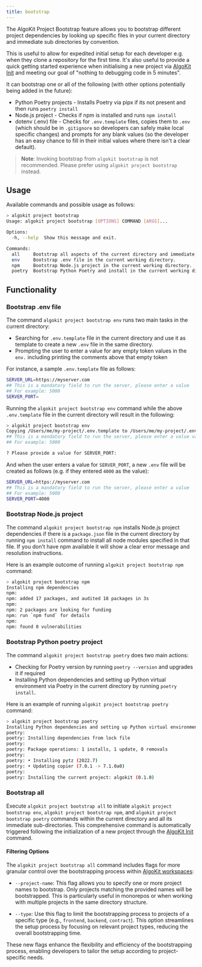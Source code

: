 ```yaml
---
title: bootstrap
---
```


The AlgoKit Project Bootstrap feature allows you to bootstrap different project dependencies by looking up specific files in your current directory and immediate sub directories by convention.

This is useful to allow for expedited initial setup for each developer e.g. when they clone a repository for the first time. It's also useful to provide a quick getting started experience when initialising a new project via [AlgoKit Init](./init.mdx) and meeting our goal of "nothing to debugging code in 5 minutes".

It can bootstrap one or all of the following (with other options potentially being added in the future):

- Python Poetry projects - Installs Poetry via pipx if its not present and then runs `poetry install`
- Node.js project - Checks if npm is installed and runs `npm install`
- dotenv (.env) file - Checks for `.env.template` files, copies them to `.env` (which should be in `.gitignore` so developers can safely make local specific changes) and prompts for any blank values (so the developer has an easy chance to fill in their initial values where there isn't a clear default).

> **Note**: Invoking bootstrap from `algokit bootstrap` is not recommended. Please prefer using `algokit project bootstrap` instead.

## Usage

Available commands and possible usage as follows:

```sh
> algokit project bootstrap
Usage: algokit project bootstrap [OPTIONS] COMMAND [ARGS]...

Options:
  -h, --help  Show this message and exit.

Commands:
  all     Bootstrap all aspects of the current directory and immediate sub directories by convention.
  env     Bootstrap .env file in the current working directory.
  npm     Bootstrap Node.js project in the current working directory.
  poetry  Bootstrap Python Poetry and install in the current working directory.
```

## Functionality

### Bootstrap .env file

The command `algokit project bootstrap env` runs two main tasks in the current directory:

- Searching for `.env.template` file in the current directory and use it as template to create a new `.env` file in the same directory.
- Prompting the user to enter a value for any empty token values in the `env.` including printing the comments above that empty token

For instance, a sample `.env.template` file as follows:

```sh
SERVER_URL=https://myserver.com
## This is a mandatory field to run the server, please enter a value
## For example: 5000
SERVER_PORT=
```

Running the `algokit project bootstrap env` command while the above `.env.template` file in the current directory will result in the following:

```sh
> algokit project bootstrap env
Copying /Users/me/my-project/.env.template to /Users/me/my-project/.env and prompting for empty values
## This is a mandatory field to run the server, please enter a value value
## For example: 5000

? Please provide a value for SERVER_PORT:
```

And when the user enters a value for `SERVER_PORT`, a new `.env` file will be created as follows (e.g. if they entered `4000` as the value):

```sh
SERVER_URL=https://myserver.com
## This is a mandatory field to run the server, please enter a value
## For example: 5000
SERVER_PORT=4000
```

### Bootstrap Node.js project

The command `algokit project bootstrap npm` installs Node.js project dependencies if there is a `package.json` file in the current directory by running `npm install` command to install all node modules specified in that file. If you don't have npm available it will show a clear error message and resolution instructions.

Here is an example outcome of running `algokit project bootstrap npm` command:

```sh
> algokit project bootstrap npm
Installing npm dependencies
npm:
npm: added 17 packages, and audited 18 packages in 3s
npm:
npm: 2 packages are looking for funding
npm: run `npm fund` for details
npm:
npm: found 0 vulnerabilities
```

### Bootstrap Python poetry project

The command `algokit project bootstrap poetry` does two main actions:

- Checking for Poetry version by running `poetry --version` and upgrades it if required
- Installing Python dependencies and setting up Python virtual environment via Poetry in the current directory by running `poetry install`.

Here is an example of running `algokit project bootstrap poetry` command:

```sh
> algokit project bootstrap poetry
Installing Python dependencies and setting up Python virtual environment via Poetry
poetry:
poetry: Installing dependencies from lock file
poetry:
poetry: Package operations: 1 installs, 1 update, 0 removals
poetry:
poetry: • Installing pytz (2022.7)
poetry: • Updating copier (7.0.1 -> 7.1.0a0)
poetry:
poetry: Installing the current project: algokit (0.1.0)
```

### Bootstrap all

Execute `algokit project bootstrap all` to initiate `algokit project bootstrap env`, `algokit project bootstrap npm`, and `algokit project bootstrap poetry` commands within the current directory and all its immediate sub-directories. This comprehensive command is automatically triggered following the initialization of a new project through the [AlgoKit Init](./init.mdx) command.

#### Filtering Options

The `algokit project bootstrap all` command includes flags for more granular control over the bootstrapping process within [AlgoKit workspaces](../init.mdx#workspaces):

- `--project-name`: This flag allows you to specify one or more project names to bootstrap. Only projects matching the provided names will be bootstrapped. This is particularly useful in monorepos or when working with multiple projects in the same directory structure.

- `--type`: Use this flag to limit the bootstrapping process to projects of a specific type (e.g., `frontend`, `backend`, `contract`). This option streamlines the setup process by focusing on relevant project types, reducing the overall bootstrapping time.

These new flags enhance the flexibility and efficiency of the bootstrapping process, enabling developers to tailor the setup according to project-specific needs.
